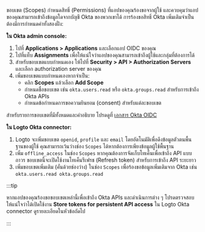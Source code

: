 ขอบเขต (Scopes) กำหนดสิทธิ์ (Permissions) ที่แอปของคุณร้องขอจากผู้ใช้ และควบคุมว่าแอปของคุณสามารถเข้าถึงข้อมูลใดจากบัญชี Okta ของพวกเขาได้ การร้องขอสิทธิ์ Okta เพิ่มเติมจำเป็นต้องมีการกำหนดค่าทั้งสองฝั่ง:

**ใน Okta admin console:**

1. ไปที่ **Applications > Applications** และเลือกแอป OIDC ของคุณ
2. ไปที่แท็บ **Assignments** เพื่อให้แน่ใจว่าแอปของคุณสามารถเข้าถึงผู้ใช้และกลุ่มที่ต้องการได้
3. สำหรับขอบเขตแบบกำหนดเอง ให้ไปที่ **Security > API > Authorization Servers** และเลือก authorization server ของคุณ
4. เพิ่มขอบเขตแบบกำหนดเองหากจำเป็น:
   - คลิก **Scopes** แล้วเลือก **Add Scope**
   - กำหนดชื่อขอบเขต เช่น `okta.users.read` หรือ `okta.groups.read` สำหรับการเข้าถึง Okta APIs
   - กำหนดข้อกำหนดการขอความยินยอม (consent) สำหรับแต่ละขอบเขต

สำหรับรายการขอบเขตที่มีทั้งหมดและคำอธิบาย โปรดดูที่ [เอกสาร Okta OIDC](https://developer.okta.com/docs/api/openapi/okta-oauth/guides/overview/#scopes)

**ใน Logto Okta connector:**

1. Logto จะเพิ่มขอบเขต `openid`, `profile` และ `email` โดยอัตโนมัติเพื่อดึงข้อมูลตัวตนพื้นฐานของผู้ใช้ คุณสามารถเว้นว่างช่อง `Scopes` ได้หากต้องการเพียงข้อมูลผู้ใช้พื้นฐาน
2. เพิ่ม `offline_access` ในช่อง `Scopes` หากคุณต้องการจัดเก็บโทเค็นเพื่อเข้าถึง API แบบถาวร ขอบเขตนี้จะเปิดใช้งานโทเค็นรีเฟรช (Refresh token) สำหรับการเข้าถึง API ระยะยาว
3. เพิ่มขอบเขตเพิ่มเติม (คั่นด้วยช่องว่าง) ในช่อง `Scopes` เพื่อร้องขอข้อมูลเพิ่มเติมจาก Okta เช่น `okta.users.read okta.groups.read`

:::tip

หากแอปของคุณร้องขอขอบเขตเหล่านี้เพื่อเข้าถึง Okta APIs และดำเนินการต่าง ๆ โปรดตรวจสอบให้แน่ใจว่าได้เปิดใช้งาน **Store tokens for persistent API access** ใน Logto Okta connector ดูรายละเอียดในหัวข้อถัดไป

:::
